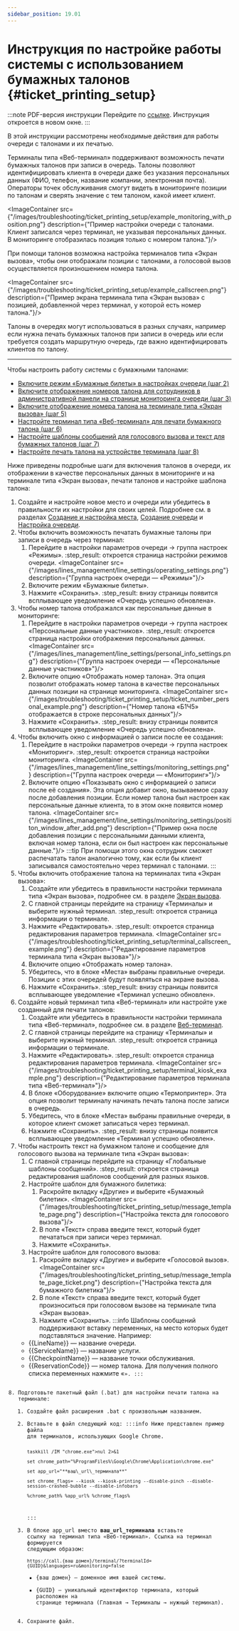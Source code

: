 ```yaml
---
sidebar_position: 19.01
---
```



# Инструкция по настройке работы системы с использованием бумажных талонов {#ticket_printing_setup}

:::note PDF-версия инструкции
Перейдите по [ссылке](ticket_printing_setup.pdf). Инструкция откроется в новом окне.
:::

В этой инструкции рассмотрены необходимые действия для работы очереди с талонами и их печатью.

Терминалы типа «Веб-терминал» поддерживают возможность печати бумажных талонов при записи в очередь. Талоны позволяют идентифицировать клиента в очереди даже без указания персональных данных \(ФИО, телефон, название компании, электронная почта\). Операторы точек обслуживания смогут видеть в мониторинге позиции по талонам и сверять значение с тем талоном, какой имеет клиент.

<ImageContainer src={"/images/troubleshooting/ticket_printing_setup/example_monitoring_with_position.png"} description={"Пример настройки очереди с талонами. Клиент записался через терминал, не указывая персональных данных. В мониторинге отобразилась позиция только с номером талона."}/>

При помощи талонов возможна настройка терминалов типа «Экран вызова», чтобы они отображали позиции с талонами, а голосовой вызов осуществляется произношением номера талона.

<ImageContainer src={"/images/troubleshooting/ticket_printing_setup/example_callscreen.png"} description={"Пример экрана терминала типа «Экран вызова» с позицией, добавленной через терминал, у которой есть номер талона."}/>

Талоны в очередях могут использоваться в разных случаях, например если нужна печать бумажных талонов при записи в очередь или если требуется создать маршрутную очередь, где важно идентифицировать клиентов по талону.

---

Чтобы настроить работу системы с бумажными талонами:
-   [Включите режим «Бумажные билеты» в настройках очереди (шаг 2)](#step2)
-   [Включите отображение номеров талона для сотрудников в административной панели на странице мониторинга очереди (шаг 3)](#step3)
-   [Включите отображение номера талона на терминале типа «Экран вызова» (шаг 5)](#step5)
-   [Настройте терминал типа «Веб-терминал» для печати бумажного талона (шаг 6)](#step6)
-   [Настройте шаблоны сообщений для голосового вызова и текст для бумажных талонов (шаг 7)](#step7)
-   [Настройте печать талона на устройстве терминала (шаг 8)](#step8)

Ниже приведены подробные шаги для включения талонов в очереди, их отображении в качестве персональных данных в мониторинге и на терминале типа «Экран вызова», печати талонов и настройке шаблона талона:
1.  Создайте и настройте новое место и очереди или убедитесь в правильности их настройки для своих целей.
    Подробнее см. в разделах
    [Создание и настройка места](http://docs.ocheredi.com/topics/shops_management/shops_creation_and_settings.html),
    [Создание очереди](http://docs.ocheredi.com/topics/lines_management/line_creation/line_creation.html) и
    [Настройка очереди](http://docs.ocheredi.com/topics/lines_management/line_settings/line_settings.html).
2.  Чтобы включить возможность печатать бумажные талоны при записи в очередь через терминал: <a id="step2"></a>
    1.  Перейдите в настройки параметров очереди → группа настроек «Режимы».
        :step_result: откроется страница настройки режимов очереди.
        <ImageContainer src={"/images/lines_management/line_settings/operating_settings.png"} description={"Группа настроек очереди — «Режимы»"}/>
    2.  Включите режим «Бумажные билеты».
    3.  Нажмите «Сохранить».
        :step_result: внизу страницы появится всплывающее уведомление «Очередь успешно обновлена».
3.  Чтобы номер талона отображался как персональные данные в мониторинге: <a id="step3"></a>
    1.  Перейдите в настройки параметров очереди → группа настроек «Персональные данные участников».
        :step_result: откроется страница настройки отображения персональных данных.
        <ImageContainer src={"/images/lines_management/line_settings/personal_info_settings.png"} description={"Группа настроек очереди — «Персональные данные участников»"}/>
    2.  Включите опцию «Отображать номер талона». Эта опция позволит отображать номер талона в качестве персональных данных позиции на странице мониторинга.
        <ImageContainer src={"/images/troubleshooting/ticket_printing_setup/ticket_number_personal_example.png"} description={"Номер талона «Б1Ч5» отображается в строке персональных данных"}/>
    3.  Нажмите «Сохранить».
        :step_result: внизу страницы появится всплывающее уведомление «Очередь успешно обновлена».
4.  Чтобы включить окно с информацией о записи после ее создания:
    1.  Перейдите в настройки параметров очереди → группа настроек «Мониторинг».
        :step_result: откроется страница настройки мониторинга.
        <ImageContainer src={"/images/lines_management/line_settings/monitoring_settings.png"} description={"Группа настроек очереди — «Мониторинг»"}/>
    2.  Включите опцию «Показывать окно с информацией о записи после её создания». Эта опция добавит окно, вызываемое сразу после добавления позиции. Если номер талона был настроен как персональные данные клиента, то в этом окне появится номер талона.
        <ImageContainer src={"/images/lines_management/line_settings/monitoring_settings/posititon_window_after_add.png"} description={"Пример окна после добавления позиции с персональными данными клиента, включая номер талона, если он был настроен как персональные данные."}/>
        :::tip
        При помощи этого окна сотрудник сможет распечатать талон аналогично тому, как если бы клиент записывался самостоятельно через терминал с талонами.
        :::
5.  Чтобы включить отображение талона на терминалах типа «Экран вызова»: <a id="step5"></a>
    1.  Создайте или убедитесь в правильности настройки терминала типа «Экран вызова», подробнее см. в разделе [Экран вызова](http://docs.ocheredi.com/topics/terminal_management/terminal_creation.html#infopad).
    2.  С главной страницы перейдите на страницу «Терминалы» и выберите нужный терминал.
        :step_result: откроется страница информации о терминале.
    3.  Нажмите «Редактировать».
        :step_result: откроется страница редактирования параметров терминала.
        <ImageContainer src={"/images/troubleshooting/ticket_printing_setup/terminal_callscreen_example.png"} description={"Редактирование параметров терминала типа «Экран вызова»"}/>
    4.  Включите опцию «Отображать номер талона».
    5.  Убедитесь, что в блоке «Места» выбраны правильные очереди. Позиции с этих очередей будут появляться на экране вызова.
    6.  Нажмите «Сохранить».
        :step_result: внизу страницы появится всплывающее уведомление «Терминал успешно обновлен».
6.  Создайте новый терминал типа «Веб-терминал» или настройте уже созданный для печати талонов: <a id="step6"></a>
    1.  Создайте или убедитесь в правильности настройки терминала типа «Веб-терминал»,
        подробнее см. в разделе [Веб-терминал](http://docs.ocheredi.com/topics/terminal_management/terminal_creation.html#kiosk).
    2.  С главной страницы перейдите на страницу «Терминалы» и выберите нужный терминал.
        :step_result: откроется страница информации о терминале.
    3.  Нажмите «Редактировать».
        :step_result: откроется страница редактирования параметров терминала.
        <ImageContainer src={"/images/troubleshooting/ticket_printing_setup/terminal_kiosk_example.png"} description={"Редактирование параметров терминала типа «Веб-терминал»"}/>
    4.  В блоке «Оборудование» включите опцию «Термопринтер». Эта опция позволит терминалу начинать печать талона после записи в очередь.
    5.  Убедитесь, что в блоке «Места» выбраны правильные очереди, в которое клиент сможет записаться через терминал.
    6.  Нажмите «Сохранить».
    :step_result: внизу страницы появится всплывающее уведомление «Терминал успешно обновлен».
7.  Чтобы настроить текст на бумажном талоне и сообщение для голосового вызова на терминале типа «Экран вызова»: <a id="step7"></a>
    1.  С главной страницы перейдите на страницу «Глобальные шаблоны сообщений».
        :step_result: откроется страница редактирования шаблонов сообщений для разных языков.
    2.  Настройте шаблон для бумажного билетика:
        1.  Раскройте вкладку «Другие» и выберите «Бумажный билетик».
            <ImageContainer src={"/images/troubleshooting/ticket_printing_setup/message_template_page.png"} description={"Настройка текста для голосового вызова"}/>
        2.  В поле «Текст» справа введите текст, который будет печататься при записи через терминал.
        3.  Нажмите «Сохранить».
    3.  Настройте шаблон для голосового вызова:
        1.  Раскройте вкладку «Другие» и выберите «Голосовой вызов».
            <ImageContainer src={"/images/troubleshooting/ticket_printing_setup/message_template_page_ticket.png"} description={"Настройка текста для бумажного билетика"}/>
        2.  В поле «Текст» справа введите текст, который будет произноситься при голосовом вызове на терминале типа «Экран вызова».
        3.  Нажмите «Сохранить».
    :::info
    Шаблоны сообщений поддерживают вставку переменных, на место которых будет подставляться значение. Например:
    -   \{\{LineName\}\} — название очереди.
    -   \{\{ServiceName\}\} — название услуги.
    -   \{\{CheckpointName\}\} — название точки обслуживания.
    -   \{\{ReservationCode\}\} — номер талона.
    Для получения полного списка переменных нажмите «<Code/>».
    :::
8.  Подготовьте пакетный файл \(.bat\) для настройки печати талона на терминале: <a id="step8"></a>
    1.  Создайте файл расширения .bat с произвольным названием.
    2.  Вставьте в файл следующий код:
        :::info
        Ниже представлен пример файла для терминалов, использующих Google Chrome.
        ```shell
        
        taskkill /IM "chrome.exe">nul 2>&1
        
        set chrome_path="%ProgramFiles%\Google\Chrome\Application\chrome.exe"
        
        set app_url="**ваш\_url\_терминала**"
        
        set chrome_flags= --kiosk --kiosk-printing --disable-pinch --disable-session-crashed-bubble --disable-infobars
        
        %chrome_path% %app_url% %chrome_flags%                                
                                    
        ```
        :::
    3.  В блоке app\_url вместо **ваш\_url\_терминала** вставьте ссылку на терминал типа «Веб-терминал».
        Ссылка на терминал формируется следующим образом:<br/>
        `https://call.{ваш домен}/terminal/?terminalId={GUID}&languages=ru&monitoring=false`
        -   \{ваш домен\} — доменное имя вашей системы.
        -   \{GUID\} — уникальный идентификтор терминала, который расположен на странице терминала \(Главная → Терминалы → нужный терминал\).
    4.  Сохраните файл.
